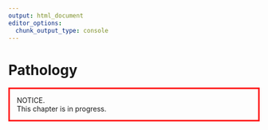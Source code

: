```yaml
---
output: html_document
editor_options: 
  chunk_output_type: console
---
```


# Pathology 

<p style="border-width:3px; border-style:solid; border-color:#FF0000; padding: 1em;">NOTICE.<br>This chapter is
in progress.</p>


